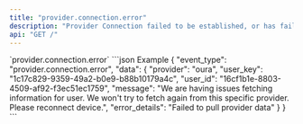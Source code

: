 ```yaml
---
title: "provider.connection.error"
description: "Provider Connection failed to be established, or has failed due to user credential changes."
api: "GET /"
---
```

<ResponseField name="event_type" type="const string" required="True">
`provider.connection.error`
</ResponseField>
<ResponseField name="data" type="ProviderConnectionError">

<Expandable title="ProviderConnectionError" defaultOpen="true">
<ResponseField name="provider" type="string" required="True">

</ResponseField>
<ResponseField name="user_id" type="string" required="True">

</ResponseField>
<ResponseField name="user_key" type="string" required="True">

</ResponseField>
<ResponseField name="message" type="string" required="True">

</ResponseField>
<ResponseField name="error_details" type="string" required="True">

</ResponseField>
</Expandable>
</ResponseField>
<ResponseExample>
```json Example
{
  "event_type": "provider.connection.error",
  "data": {
    "provider": "oura",
    "user_key": "1c17c829-9359-49a2-b0e9-b88b10179a4c",
    "user_id": "16cf1b1e-8803-4509-af92-f3ec51ec1759",
    "message": "We are having issues fetching information for user.                             We won't try to fetch again from this specific provider. Please reconnect device.",
    "error_details": "Failed to pull provider data"
  }
}
```
</ResponseExample>
